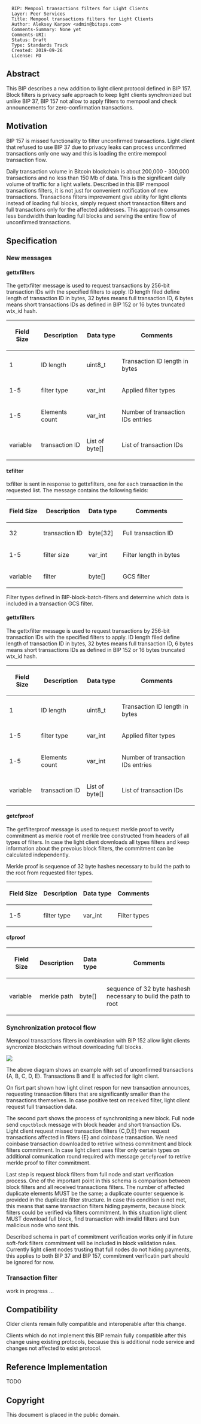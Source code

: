 <pre>
  BIP: Mempool transactions filters for Light Clients
  Layer: Peer Services
  Title: Mempool transactions filters for Light Clients
  Author: Aleksey Karpov <admin@bitaps.com>
  Comments-Summary: None yet
  Comments-URI: 
  Status: Draft
  Type: Standards Track
  Created: 2019-09-26
  License: PD
</pre>


== Abstract ==

This BIP describes a new addition to light client protocol defined in BIP 157. Block filters is privacy
safe approach to keep light clients synchronized but unlike BIP 37,  BIP 157  not allow to apply filters to 
mempool and check announcements for zero-confirmation transactions. 


== Motivation ==

BIP 157 is missed functionality to filter unconfirmed transactions. Light client that refused to use BIP 37 
due to privacy leaks can process unconfirmed transactions only one way and this is loading the entire mempool transaction flow. 

Daily transaction volume in Bitcoin blockchain is about 200,000 - 300,000 transactions and no less than 150 Mb of data.
This is the significant daily volume of traffic for a light wallets. Described in this BIP mempool transactions filters, 
it is not just for convenient notification of new transactions. Transactions filters improvement give ability 
for light clients instead of loading full blocks, simply request short transaction filters and full transactions only for the affected addresses. This approach consumes less bandwidth than loading full blocks and serving the entire flow of unconfirmed transactions.

== Specification ==

=== New messages ===

==== gettxfilters ====

The gettxfilter message is used to request transactions by 256-bit transaction IDs with the specified filters to apply. 
ID length filed define length of transaction ID in bytes, 32 bytes means full transaction ID, 6 bytes means short transactions IDs as defined in BIP 152 or 16 bytes truncated wtx_id hash.

{|class="wikitable"
! Field Size !! Description !! Data type !! Comments
|-
| 1 || ID length || uint8_t || Transaction ID length in bytes
|-
| 1-5  || filter type || var_int || Applied filter types
|-
| 1-5 || Elements count || var_int || Number of transaction IDs entries
|-
| variable  || transaction ID || List of byte[] || List of transaction IDs 
|}


==== txfilter ====

txfilter is sent in response to gettxfilters, one for each transaction in the requested list. The message contains the following fields:

{|class="wikitable"
! Field Size !! Description !! Data type !! Comments
|-
| 32 || transaction ID || byte[32] || Full transaction ID 
|-
| 1-5 || filter size || var_int || Filter length in bytes
|-
| variable  || filter || byte[] || GCS filter
|}

Filter types defined in BIP-block-batch-filters and determine which data is included in a transaction GCS filter.

==== gettxfilters ====

The gettxfilter message is used to request transactions by 256-bit transaction IDs with the specified filters to apply. 
ID length filed define length of transaction ID in bytes, 32 bytes means full transaction ID, 6 bytes means short transactions IDs as defined in BIP 152 or 16 bytes truncated wtx_id hash.

{|class="wikitable"
! Field Size !! Description !! Data type !! Comments
|-
| 1 || ID length || uint8_t || Transaction ID length in bytes
|-
| 1-5  || filter type || var_int || Applied filter types
|-
| 1-5 || Elements count || var_int || Number of transaction IDs entries
|-
| variable  || transaction ID || List of byte[] || List of transaction IDs 
|}


==== getcfproof ====

The getfilterproof message is used to request merkle proof to verify commitment as merkle root of merkle tree constructed from headers of all types of filters. In case the light client downloads all types filters and keep information about the prevoius block filters, the commitment can be calculated independently.

Merkle proof is sequence of 32 byte hashes necessary to build the path to the root from requested fiter types.

{|class="wikitable"
! Field Size !! Description !! Data type !! Comments
|-
| 1-5  || filter type || var_int || Filter types
|}

==== cfproof ====


{|class="wikitable"
! Field Size !! Description !! Data type !! Comments
|-
| variable  || merkle path || byte[] || sequence of 32 byte hashesh necessary to build the path to root 
|}


=== Synchronization protocol flow ===

Mempool transactions filters in combination with  BIP 152 allow light clients syncronize blockchain without downloading full 
blocks.   

<img src=bip-mempool-transactions-filters/schema_a.png></img>

The above diagram shows an example with set of unconfirmed transactions {A, B, C, D, E}. Transactions B and E is affected for 
light client. 

On fisrt part shown how light clinet respon for new transaction announces, requesting transaction filters that are significantly smaller than the transactions themselves. In case positive test on received filter, light client request full transaction data.

The second part shows the process of synchronizing a new block. Full node send <code>cmpctblock</code> message with block header and short transaction IDs. Light client request missed transaction filters {C,D,E} then request transactions affected in filters {E} and coinbase transaction. We need coinbase transaction downloaded to retrive witness commitment and block filters commitment. In case light client uses filter only certain types on additional comunication round required with message <code>getcfproof</code> to retrive merkle proof to filter commitment.

Last step is request block filters from full node and start verification process. One of the important point in this schema is comparison between block filters and all received transactions filters. The number of affected duplicate elements MUST be the same; a duplicate counter sequence is provided in the duplicate filter structure. In case this condition is not met, this means that same transaction filters hiding payments, because block filters could be verified via filters commitment. In this situation light client MUST download full block, find transaction with invalid filters and bun malicious node who sent this.


Described schema in part of commitment verification works only if in future soft-fork filters commitment will be included in block validation rules. Currently light client nodes trusting that full nodes do not hiding payments, this applies to both BIP 37 and BIP 157, commitment verificatin part should be ignored for now.


=== Transaction filter ===

work in progress ...

== Compatibility ==

Older clients remain fully compatible and interoperable after this change. 

Clients which do not implement this BIP remain fully compatible after this change using existing protocols, because this is 
additional node service and changes not affected to exist protocol.

== Reference Implementation ==
TODO

== Copyright ==

This document is placed in the public domain.



